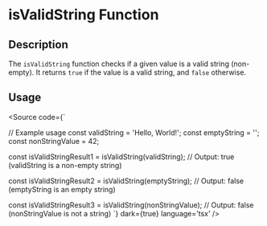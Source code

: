 
<Meta title='Utils/String/isValidString' />

# isValidString Function

## Description

The `isValidString` function checks if a given value is a valid string (non-empty). It returns `true` if the value is a valid string, and `false` otherwise.

## Usage


<Source code={`



// Example usage
const validString = 'Hello, World!';
const emptyString = '';
const nonStringValue = 42;

const isValidStringResult1 = isValidString(validString);
// Output: true (validString is a non-empty string)

const isValidStringResult2 = isValidString(emptyString);
// Output: false (emptyString is an empty string)

const isValidStringResult3 = isValidString(nonStringValue);
// Output: false (nonStringValue is not a string)
`} dark={true} language='tsx' />
